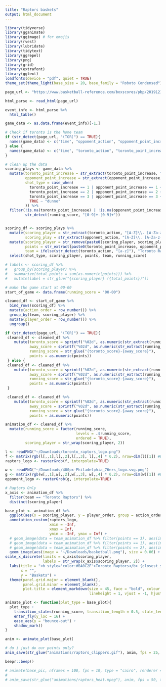 ```yaml
---
title: "Raptors baskets"
output: html_document
---
```


```r
library(tidyverse)
library(gganimate)
library(ggimage) # for emojis
library(rvest)
library(lubridate)
library(tidytext)
library(ggrepel)
library(png)
library(grid)
library(extrafont)
library(ggtext)
loadfonts(device = "pdf", quiet = TRUE)
theme_set(theme_light(base_size = 20, base_family = "Roboto Condensed"))
```

```r
page_url <- "https://www.basketball-reference.com/boxscores/pbp/201912110TOR.html"

html_parse <- read_html(page_url)

event_info <- html_parse %>%
  html_table()
```

```r
game_data <- as.data.frame(event_info)[-1,]

# Check if toronto is the home team
if (str_detect(page_url, "(TOR)") == TRUE){
  names(game_data) <- c("time", "opponent_action", "opponent_point_increase", "running_score", "toronto_point_increase", "toronto_action")
} else {
  names(game_data) <- c("time", "toronto_action", "toronto_point_increase", "running_score", "opponent_point_increase", "opponent_action")
}

# clean up the data
scoring_plays <- game_data %>%
  mutate(toronto_point_increase = str_extract(toronto_point_increase, "[0-9]"),
         opponent_point_increase = str_extract(opponent_point_increase, "[0-9]"),
         shot_type = case_when(
           toronto_point_increase == 1 | opponent_point_increase == 1 ~ "free-throw",
           toronto_point_increase == 2 | opponent_point_increase == 2 ~ "2-pointer",
           toronto_point_increase == 3 | opponent_point_increase == 3 ~ "3-pointer",
           TRUE ~ "dunno"
         )) %>%
  filter(!is.na(toronto_point_increase) | !is.na(opponent_point_increase),
         str_detect(running_score, "[0-9]+-[0-9]+"))


scoring_df <- scoring_plays %>%
  mutate(scoring_player = str_extract(toronto_action, "[A-Z]\\. [A-Za-z-]+"),
         scoring_play = str_extract(opponent_action, "[A-Z]\\. [A-Za-z-]+")) %>%
  mutate(scoring_player = str_remove(paste0(scoring_player, scoring_play), "(NA)"),
         points = str_extract(paste0(toronto_point_increase, opponent_point_increase), "[0-9]"),
         team = ifelse(str_detect(toronto_action, "[a-z]"), "Toronto Raptors", "Los Angeles Clippers")) %>%
  select(shot_type, scoring_player, points, team, running_score) 
```

```r
# labels <- scoring_df %>%
#   group_by(scoring_player) %>%
#   summarize(total_points = sum(as.numeric(points))) %>%
#   mutate(label = str_glue("{scoring_player} ({total_points})"))

# make the game start at 00-00
start_of_game <- data.frame(running_score = "00-00") 

cleaned_df <- start_of_game %>%
  bind_rows(scoring_df) %>%
  mutate(action_order = row_number()) %>%
  group_by(team, scoring_player) %>%
  mutate(player_order = row_number()) %>%
  ungroup() 

if (str_detect(page_url, "(TOR)") == TRUE){
 cleaned_df <- cleaned_df %>%  
    mutate(toronto_score = sprintf("%02d", as.numeric(str_extract(running_score, "[0-9]+$") )),
           away_score = sprintf("%02d", as.numeric(str_extract(running_score, "^[0-9]+") )),
           running_score = str_glue("{toronto_score}-{away_score}"),
           points = as.numeric(points))
 } else {
 cleaned_df <- cleaned_df %>%  
    mutate(toronto_score = sprintf("%02d", as.numeric(str_extract(running_score, "^[0-9]+") )),
           away_score = sprintf("%02d", as.numeric(str_extract(running_score, "[0-9]+$") )),
           running_score = str_glue("{toronto_score}-{away_score}"),
           points = as.numeric(points))
 }

 cleaned_df <- cleaned_df %>%  
    mutate(toronto_score = sprintf("%02d", as.numeric(str_extract(running_score, "^[0-9]+") )),
           away_score = sprintf("%02d", as.numeric(str_extract(running_score, "[0-9]+$") )),
           running_score = str_glue("{toronto_score}-{away_score}"),
           points = as.numeric(points))

animation_df <- cleaned_df %>%
  mutate(running_score = factor(running_score, 
                                levels = .$running_score,
                                ordered = TRUE),
         scoring_player = str_wrap(scoring_player, 2))
```

```r
l <- readPNG("~/Downloads/toronto_raptors_logo.png")
f <- matrix(rgb(l[,,1],l[,,2],l[,,3], l[,,4] * 0.2), nrow=dim(l)[1]) #0.2 is alpha
raptors_logo <- rasterGrob(f, interpolate=TRUE)

w <- readPNG("~/Downloads/400px-Philadelphia_76ers_logo.svg.png")
g <- matrix(rgb(w[,,1],w[,,2],w[,,3], w[,,4] * 0.2), nrow=dim(w)[1]) #0.2 is alpha
opponent_logo <- rasterGrob(g, interpolate=TRUE)
```

```r
# Raptors Only
x_axis <- animation_df %>% 
  filter(team == "Toronto Raptors") %>% 
  distinct(scoring_player)

base_plot <- animation_df %>%
  ggplot(aes(x = scoring_player, y = player_order, group = action_order)) +
  annotation_custom(raptors_logo, 
                    xmin = -Inf, 
                    xmax = Inf, 
                    ymin = -Inf, ymax = Inf) +
  # geom_image(data = team_animation_df %>% filter(points == 3), aes(image = "~/Downloads/basketball_red.png"), size = 0.075, asp = 0.5) +
  # geom_image(data = team_animation_df %>% filter(points == 1), aes(image = "~/Downloads/basketball copy.png"), size = 0.06, asp = 0.5, ) +
  # geom_image(data = team_animation_df %>% filter(points == 2), aes(image = "~/Downloads/basketball.png"), size = 0.07, asp = 0.5) +
  geom_image(aes(image = "~/Downloads/basketball.png"), size = 0.06) +
scale_x_discrete(limits = x_axis$scoring_player, 
                 labels = str_wrap(x_axis$scoring_player, 2)) +
  labs(title = "<b style='color:#BA0C2F'>Toronto Raptors</b> {closest_state} <b style='color:#98002E'>Los Angeles Clippers</b>",
       x = "",
       y = "Baskets") +
  theme(panel.grid.major = element_blank(),
        panel.grid.minor = element_blank(),
        plot.title = element_markdown(size = 45, face = "bold", colour = "#000000",
                                      lineheight = 1, vjust = -1, hjust = 0.56))
```

```r
animate_plot <- function(plot_type = base_plot){
  plot_type +
    transition_states(running_score, transition_length = 0.5, state_length = 0.1, wrap = FALSE) +
    enter_fly(y_loc = 16) +
    ease_aes(y = "bounce-out") + 
    shadow_mark()
}

anim <- animate_plot(base_plot)
```

```r
# do i just do our points only?
anim_save(str_glue("animations/raptors_clippers.gif"), anim, fps = 25, duration = nrow(animation_df)/3.5, type = "cairo-png", width = 1024, height = 512, renderer = gifski_renderer(loop = FALSE))

beepr::beep()
```

```r
# animate(base_pic, nframes = 100, fps = 10, type = "cairo", renderer = av_renderer(audio = "animate_files/500_miles.WMA"))
# 
# anim_save(str_glue("animations/raptors_heat.mpeg"), anim, fps = 50, type = "cairo", width = 1024, height = 512, duration = 35, renderer = av_renderer(), )

```



